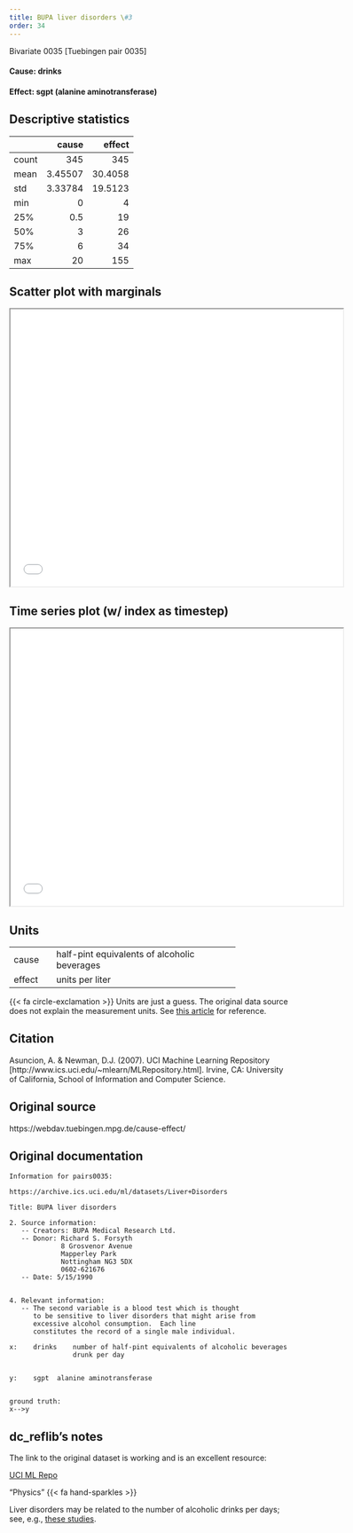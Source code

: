 ```yaml
---
title: BUPA liver disorders \#3
order: 34
---
```


Bivariate 0035  [Tuebingen pair 0035]

#### **Cause**: drinks	
#### **Effect**: sgpt (alanine aminotransferase)

## Descriptive statistics
|       |     cause |   effect |
|:------|----------:|---------:|
| count | 345       | 345      |
| mean  |   3.45507 |  30.4058 |
| std   |   3.33784 |  19.5123 |
| min   |   0       |   4      |
| 25%   |   0.5     |  19      |
| 50%   |   3       |  26      |
| 75%   |   6       |  34      |
| max   |  20       | 155      |

## Scatter plot with marginals

```{=html}
<iframe width=600 height=500 src="plots/scatter_0035.html"></iframe>
```

## Time series plot (w/ index as timestep)

```{=html}
<iframe width=600 height=500 src="plots/series_0035.html"></iframe>
```

## Units
+----------+----------------------------------------------+
| cause    | half-pint equivalents of alcoholic beverages |
+----------+----------------------------------------------+
| effect   | units per liter                              |
+----------+----------------------------------------------+
{{< fa circle-exclamation >}} Units are just a guess. The original data source does not explain the measurement units. See [this article](https://en.wikipedia.org/wiki/Alanine_transaminase) for reference.


## Citation
Asuncion, A. & Newman, D.J. (2007).
UCI Machine Learning Repository [http://www.ics.uci.edu/~mlearn/MLRepository.html].
Irvine, CA: University of California, School of Information and Computer Science.

## Original source
https://webdav.tuebingen.mpg.de/cause-effect/

## Original documentation
```
Information for pairs0035:

https://archive.ics.uci.edu/ml/datasets/Liver+Disorders

Title: BUPA liver disorders

2. Source information:
   -- Creators: BUPA Medical Research Ltd.
   -- Donor: Richard S. Forsyth
             8 Grosvenor Avenue
             Mapperley Park
             Nottingham NG3 5DX
             0602-621676
   -- Date: 5/15/1990


4. Relevant information:
   -- The second variable is a blood test which is thought
      to be sensitive to liver disorders that might arise from
      excessive alcohol consumption.  Each line 
      constitutes the record of a single male individual.

x:    drinks	number of half-pint equivalents of alcoholic beverages
                drunk per day


y:    sgpt 	alanine aminotransferase


ground truth:
x-->y
```

## dc_reflib's notes
The link to the original dataset is working and is an excellent resource:

[UCI ML Repo](https://archive.ics.uci.edu/dataset/60/liver+disorders)

::: {.callout-note title="Operational Causality"}
"Physics" {{< fa hand-sparkles >}} 

Liver disorders may be related to the number of alcoholic drinks per days; see, e.g., [these studies](https://www.researchgate.net/figure/BUPA-liver-disorders-dataset_tbl1_322102018).
:::